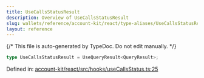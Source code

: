 ```yaml
---
title: UseCallsStatusResult
description: Overview of UseCallsStatusResult
slug: wallets/reference/account-kit/react/type-aliases/UseCallsStatusResult
layout: reference
---
```


{/* This file is auto-generated by TypeDoc. Do not edit manually. */}

```ts
type UseCallsStatusResult = UseQueryResult<QueryResult>;
```

Defined in: [account-kit/react/src/hooks/useCallsStatus.ts:25](https://github.com/alchemyplatform/aa-sdk/blob/0cc60e9f694c242d91befdaa2f26cdec3ee389c5/account-kit/react/src/hooks/useCallsStatus.ts#L25)
